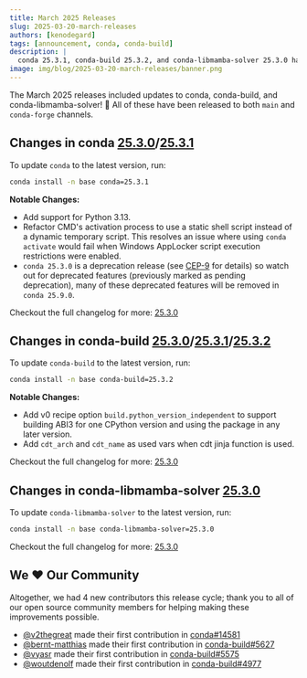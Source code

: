 ```yaml
---
title: March 2025 Releases
slug: 2025-03-20-march-releases
authors: [kenodegard]
tags: [announcement, conda, conda-build]
description: |
  conda 25.3.1, conda-build 25.3.2, and conda-libmamba-solver 25.3.0 have been released! 🎉
image: img/blog/2025-03-20-march-releases/banner.png
---
```


The March 2025 releases included updates to conda, conda-build, and conda-libmamba-solver! 🎉 All of these have been released to both `main` and `conda-forge` channels.

<!-- truncate -->

## Changes in conda [25.3.0](https://github.com/conda/conda/releases/tag/25.3.0)/[25.3.1](https://github.com/conda/conda/releases/tag/25.3.1)

To update `conda` to the latest version, run:

```bash
conda install -n base conda=25.3.1
```

**Notable Changes:**
- Add support for Python 3.13.
- Refactor CMD's activation process to use a static shell script instead of a dynamic temporary script. This resolves an issue where using `conda activate` would fail when Windows AppLocker script execution restrictions were enabled.
- `conda 25.3.0` is a deprecation release (see [CEP-9](https://github.com/conda/ceps/blob/main/cep-0009.md) for details) so watch out for deprecated features (previously marked as pending deprecation), many of these deprecated features will be removed in `conda 25.9.0`.

Checkout the full changelog for more: [25.3.0](https://github.com/conda/conda/releases/tag/25.3.0)

## Changes in conda-build [25.3.0](https://github.com/conda/conda-build/releases/tag/25.3.0)/[25.3.1](https://github.com/conda/conda-build/releases/tag/25.3.1)/[25.3.2](https://github.com/conda/conda-build/releases/tag/25.3.2)

To update `conda-build` to the latest version, run:

```bash
conda install -n base conda-build=25.3.2
```

**Notable Changes:**
- Add v0 recipe option `build.python_version_independent` to support building ABI3 for one CPython version and using the package in any later version.
- Add `cdt_arch` and `cdt_name` as used vars when cdt jinja function is used.

Checkout the full changelog for more: [25.3.0](https://github.com/conda/conda-build/releases/tag/25.3.0)

## Changes in conda-libmamba-solver [25.3.0](https://github.com/conda/conda-libmamba-solver/releases/tag/25.3.0)

To update `conda-libmamba-solver` to the latest version, run:

```bash
conda install -n base conda-libmamba-solver=25.3.0
```

Checkout the full changelog for more: [25.3.0](https://github.com/conda/conda-libmamba-solver/releases/tag/25.3.0)

## We ❤️ Our Community

Altogether, we had 4 new contributors this release cycle; thank you to all of our open source community members for helping making these improvements possible.

- [@v2thegreat](https://github.com/v2thegreat) made their first contribution in [conda#14581](https://github.com/conda/conda/pull/14581)
- [@bernt-matthias](https://github.com/bernt-matthias) made their first contribution in [conda-build#5627](https://github.com/conda/conda-build/pull/5627)
- [@vyasr](https://github.com/vyasr) made their first contribution in [conda-build#5575](https://github.com/conda/conda-build/pull/5575)
- [@woutdenolf](https://github.com/woutdenolf) made their first contribution in [conda-build#4977](https://github.com/conda/conda-build/pull/4977)
